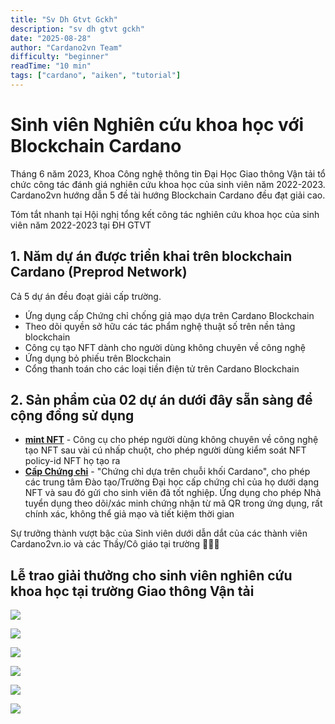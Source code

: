 ```yaml
---
title: "Sv Dh Gtvt Gckh"
description: "sv dh gtvt gckh"
date: "2025-08-28"
author: "Cardano2vn Team"
difficulty: "beginner"
readTime: "10 min"
tags: ["cardano", "aiken", "tutorial"]
---
```


# Sinh viên Nghiên cứu khoa học với Blockchain Cardano

Tháng 6 năm 2023, Khoa Công nghệ thông tin Đại Học Giao thông Vận tải tổ chức công tác đánh giá nghiên cứu khoa học của sinh viên năm 2022-2023. Cardano2vn hướng dẫn 5 đề tài hướng Blockchain Cardano đều đạt giải cao.

Tóm tắt nhanh tại Hội nghị tổng kết công tác nghiên cứu khoa học của sinh viên năm 2022-2023 tại ĐH GTVT

## 1. Năm dự án được triển khai trên blockchain Cardano (Preprod Network)

Cả 5 dự án đều đoạt giải cấp trường.

- Ứng dụng cấp Chứng chỉ chống giả mạo dựa trên Cardano Blockchain
- Theo dõi quyền sở hữu các tác phẩm nghệ thuật số trên nền tảng blockchain
- Công cụ tạo NFT dành cho người dùng không chuyên về công nghệ
- Ứng dụng bỏ phiếu trên Blockchain
- Cổng thanh toán cho các loại tiền điện tử trên Cardano Blockchain

## 2. Sản phẩm của 02 dự án dưới đây sẵn sàng để cộng đồng sử dụng

- **[mint NFT](http://nft.Easterntownhall.com:8088/)** - Công cụ cho phép người dùng không chuyên về công nghệ tạo NFT sau vài cú nhấp chuột, cho phép người dùng kiểm soát NFT policy-id NFT họ tạo ra
- **[Cấp Chứng chỉ](https://utcert.vercel.app/)** - "Chứng chỉ dựa trên chuỗi khối Cardano", cho phép các trung tâm Đào tạo/Trường Đại học cấp chứng chỉ của họ dưới dạng NFT và sau đó gửi cho sinh viên đã tốt nghiệp. Ứng dụng cho phép Nhà tuyển dụng theo dõi/xác minh chứng nhận từ mã QR trong ứng dụng, rất chính xác, không thể giả mạo và tiết kiệm thời gian

Sự trưởng thành vượt bậc của Sinh viên dưới dẫn dắt của các thành viên Cardano2vn.io và các Thầy/Cô giáo tại trường 🙏🙏🙏

## Lễ trao giải thưởng cho sinh viên nghiên cứu khoa học tại trường Giao thông Vận tải

![](./img/nckh-gtvt1.jpg)

![](./img/nckh-gtvt2.jpg)

![](./img/nckh-gtvt3.jpg)

![](./img/nckh-gtvt4.jpg)

![](./img/nckh-gtvt5.jpg)

![](./img/nckh-gtvt6.jpg)


